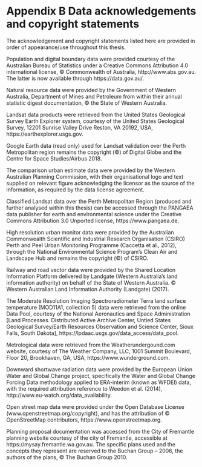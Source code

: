 # Appendix B Data acknowledgements and copyright statements 

The acknowledgement and copyright statements listed here are provided in order of appearance/use throughout this thesis.  

Population and digital boundary data were provided courtesy of the Australian Bureau of Statistics under a Creative Commons Attribution 4.0 international license, © Commonwealth of Australia, http://www.abs.gov.au. The latter is now available through https://data.gov.au/.  

Natural resource data were provided by the Government of Western Australia, Department of Mines and Petroleum from within their annual statistic digest documentation, © the State of Western Australia.  

Landsat data products were retrieved from the United States Geological Survey Earth Explorer system, courtesy of the United States Geological Survey, 12201 Sunrise Valley Drive Reston, VA 20192, USA, https://earthexplorer.usgs.gov.

Google Earth data (read only) used for Landsat validation over the Perth Metropolitan region remains the copyright (©) of Digital Globe and the Centre for Space Studies/Airbus 2018. 

The comparison urban estimate data were provided by the Western Australian Planning Commission, with their organisational logo and text supplied on relevant figure acknowledging the licensor as the source of the information, as required by the data license agreement.   

Classified Landsat data over the Perth Metropolitan Region (produced and further analysed within this thesis) can be accessed through the PANGAEA data publisher for earth and environmental science under the Creative Commons Attribution 3.0 Unported license, https://www.pangaea.de. 

High resolution urban monitor data were provided by the Australian Commonwealth Scientific and Industrial Research Organisation (CSIRO) Perth and Peel Urban Monitoring Programme (Caccetta et al., 2012), through the National Environmental Science Program’s Clean Air and Landscape Hub and remains the copyright (©) of CSIRO. 

Railway and road vector data were provided by the Shared Location Information Platform delivered by Landgate (Western Australia’s land information authority) on behalf of the State of Western Australia. © Western Australian Land Information Authority (Landgate) (2017). 

The Moderate Resolution Imaging Spectroradiometer Terra land surface temperature (MOD11A1, collection 5) data were retrieved from the online Data Pool, courtesy of the National Aeronautics and Space Administration [Land Processes. Distributed Active Archive Center, Untied States Geological Survey/Earth Resources Observation and Science Center, Sioux Falls, South Dakota], https://lpdaac.usgs.gov/data_access/data_pool. 

Metrological data were retrieved from the Weatherundergound.com website, courtesy of The Weather Company, LLC, 1001 Summit Boulevard, Floor 20, Brookhaven, GA, USA, https://www.wunderground.com. 

Downward shortwave radiation data were provided by the European Union Water and Global Change project, specifically the Water and Global Change Forcing Data methodology applied to ERA-interim (known as WFDEI) data, with the required attribution reference to Weedon et al. (2014), http://www.eu-watch.org/data_availability. 

Open street map data were provided under the Open Database License (www.openstreetmap.org/copyright), and has the attribution of © OpenStreetMap contributors, https://www.openstreetmap.org. 

Planning proposal documentation was accessed from the City of Fremantle planning website courtesy of the city of Fremantle, accessible at https://mysay.fremantle.wa.gov.au. The specific plans used and the concepts they represent are reserved to the Buchan Group – 2006, the authors of the plans, © The Buchan Group 2010. 
